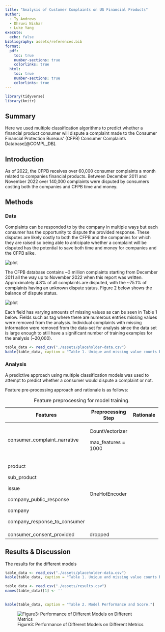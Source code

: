 ```yaml
---
title: "Analysis of Customer Complaints on US Financial Products"
author:   
  - Ty Andrews  
  - Dhruvi Nishar
  - Luke Yang
execute: 
  echo: false
bibliography: assets/references.bib
format:
  pdf:
    toc: true
    number-sections: true
    colorlinks: true
  html:
    toc: true
    number-sections: true
    colorlinks: true
---
```


```r
library(tidyverse)
library(knitr)
```

## Summary

Here we used multiple classification algorithms to predict whether a financial product consumer will dispute a complaint made to the Consumer Financial Protection Bureaus' (CFPB) Consumer Complaints Database[@COMPL_DB].

## Introduction

As of 2022, the CFPB receives over 60,000 consumer complaints a month related to companies financial products. Between December 2011 and November 2022 over 140,000 complaints were disputed by consumers costing both the companies and CFPB time and money.

## Methods

### Data

Complaints can be responded to by the company in multiple ways but each consumer has the opportunity to dispute the provided response. These disputes are likely costly to both the CFPB and the companies for which they are raised so being able to anticipate whether a complaint will be disputed has the potential to save both time and money for companies and the CFPB alike.

![plot](assets/plot-placeholder-image.png)\

The CFPB database contains \~3 million complaints starting from December 2011 all the way up to November 2022 when this report was written. Approximately 4.8% of all complaints are disputed, with the \~75.1% of complaints having an unknown dispute status. Figure 2 below shows the balance of dispute status.

![plot](assets/plot-placeholder-image.png){alt="plot"}\

Each field has varying amounts of missing values as can be seen in Table 1 below. Fields such as tag where there are numerous entries missing values were removed from the analysis. Individual complaints with missing information were removed from the data-set for analysis since the data set is large enough to still have a significant number of training examples for the analysis (\~20,000).

```r
table_data <- read_csv("./assets/placeholder-data.csv")
kable(table_data, caption = "Table 1. Unique and missing value counts by data feature.")

```

### Analysis

A predictive approach using multiple classification models was used to attempt to predict whether a consumer would dispute a complaint or not.

Feature pre-processing approach and rationale is as follows:

+------------------------------+---------------------+-----------------+
| Features                     | Preprocessing Step  | Rationale       |
+==============================+=====================+=================+
| consumer_complaint_narrative | CountVectorizer     |                 |
|                              |                     |                 |
|                              | max_features = 1000 |                 |
+------------------------------+---------------------+-----------------+
| product                      | OneHotEncoder       |                 |
|                              |                     |                 |
| sub_product                  |                     |                 |
|                              |                     |                 |
| issue                        |                     |                 |
|                              |                     |                 |
| company_public_response      |                     |                 |
|                              |                     |                 |
| company                      |                     |                 |
|                              |                     |                 |
| company_response_to_consumer |                     |                 |
+------------------------------+---------------------+-----------------+
| consumer_consent_provided    | dropped             |                 |
+------------------------------+---------------------+-----------------+

: Feature preprocessing for model training.

## Results & Discussion

The results for the different models

```r
table_data <- read_csv("./assets/placeholder-data.csv")
kable(table_data, caption = "Table 1. Unique and missing value counts by data feature.")
```

```r
table_data <- read.csv("./assets/results.csv") 
names(table_data)[1] <- ''
  
  
kable(table_data, caption = "Table 2. Model Performance and Score.")
```
![Figure3: Performance of Different Models on Different Metrics](assets/model_performance.png){fig-alt="Performance of Different Models on Different Metrics" fig-align="center"}
